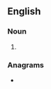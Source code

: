==English==

===Noun===
{{head|en|noun plural form}}

# {{plural of|educator|lang=en}}

===Anagrams===
* {{anagrams|en|a=acdeorstu|aeroducts|croustade|surcoated}}